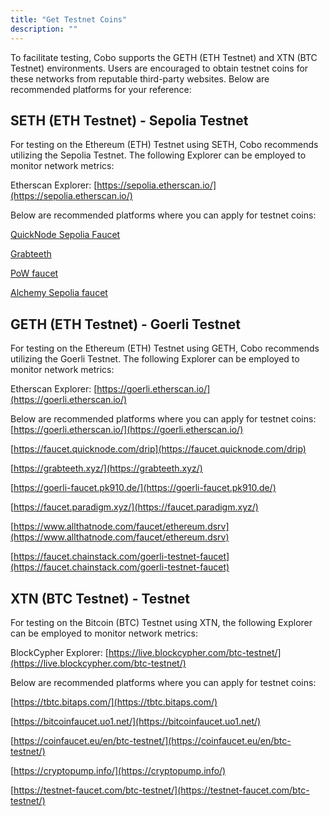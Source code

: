 ```yaml
---
title: "Get Testnet Coins"
description: ""
---
```


To facilitate testing, Cobo supports the GETH (ETH Testnet) and XTN (BTC Testnet) environments. Users are encouraged to obtain testnet coins for these networks from reputable third-party websites. Below are recommended platforms for your reference:

## SETH (ETH Testnet) - Sepolia Testnet
For testing on the Ethereum (ETH) Testnet using SETH, Cobo recommends utilizing the Sepolia Testnet. The following Explorer can be employed to monitor network metrics:

Etherscan Explorer: [https://sepolia.etherscan.io/](https://sepolia.etherscan.io/)

Below are recommended platforms where you can apply for testnet coins:

[QuickNode Sepolia Faucet](https://faucet.quicknode.com/drip)

[Grabteeth](https://grabteeth.xyz/)

[PoW faucet](https://sepolia-faucet.pk910.de/)

[Alchemy Sepolia faucet](https://sepoliafaucet.com/)


## GETH (ETH Testnet) - Goerli Testnet
For testing on the Ethereum (ETH) Testnet using GETH, Cobo recommends utilizing the Goerli Testnet. The following Explorer can be employed to monitor network metrics:

Etherscan Explorer: [https://goerli.etherscan.io/](https://goerli.etherscan.io/)

Below are recommended platforms where you can apply for testnet coins:
[https://goerli.etherscan.io/](https://goerli.etherscan.io/)

[https://faucet.quicknode.com/drip](https://faucet.quicknode.com/drip)

[https://grabteeth.xyz/](https://grabteeth.xyz/)

[https://goerli-faucet.pk910.de/](https://goerli-faucet.pk910.de/)

[https://faucet.paradigm.xyz/](https://faucet.paradigm.xyz/)

[https://www.allthatnode.com/faucet/ethereum.dsrv](https://www.allthatnode.com/faucet/ethereum.dsrv)

[https://faucet.chainstack.com/goerli-testnet-faucet](https://faucet.chainstack.com/goerli-testnet-faucet)


## XTN (BTC Testnet) - Testnet
For testing on the Bitcoin (BTC) Testnet using XTN, the following Explorer can be employed to monitor network metrics:

BlockCypher Explorer: [https://live.blockcypher.com/btc-testnet/](https://live.blockcypher.com/btc-testnet/)

Below are recommended platforms where you can apply for testnet coins:

[https://tbtc.bitaps.com/](https://tbtc.bitaps.com/)

[https://bitcoinfaucet.uo1.net/](https://bitcoinfaucet.uo1.net/)

[https://coinfaucet.eu/en/btc-testnet/](https://coinfaucet.eu/en/btc-testnet/)

[https://cryptopump.info/](https://cryptopump.info/)

[https://testnet-faucet.com/btc-testnet/](https://testnet-faucet.com/btc-testnet/)
